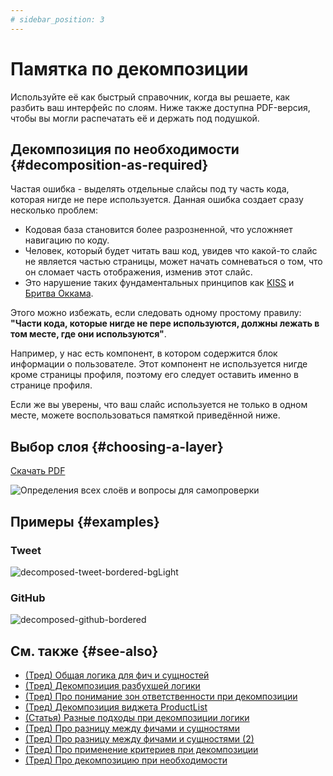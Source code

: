 ```yaml
---
# sidebar_position: 3
---
```




# Памятка по декомпозиции

Используйте её как быстрый справочник, когда вы решаете, как разбить ваш интерфейс по слоям. Ниже также доступна PDF-версия, чтобы вы могли распечатать её и держать под подушкой.

## Декомпозиция по необходимости {#decomposition-as-required}
Частая ошибка - выделять отдельные слайсы под ту часть кода, которая нигде не пере используется.
Данная ошибка создает сразу несколько проблем: 
- Кодовая база становится более разрозненной, что усложняет навигацию по коду.
- Человек, который будет читать ваш код, увидев что какой-то слайс не является частью страницы, может начать сомневаться о том, что он сломает часть отображения, изменив этот слайс.
- Это нарушение таких фундаментальных принципов как [KISS](https://ru.wikipedia.org/wiki/KISS_(принцип)) и [Бритва Оккама](https://ru.wikipedia.org/wiki/Бритва_Оккама).

Этого можно избежать, если следовать одному простому правилу: **"Части кода, которые нигде не пере используются, должны лежать в том месте, где они используются"**. 

Например, у нас есть компонент, в котором содержится блок информации о пользователе. Этот компонент не используется нигде кроме страницы профиля, поэтому его следует оставить именно в странице профиля.

Если же вы уверены, что ваш слайс используется не только в одном месте, можете воспользоваться памяткой приведённой ниже.

## Выбор слоя {#choosing-a-layer}

[Скачать PDF](/files/choosing-a-layer-ru.pdf)

![Определения всех слоёв и вопросы для самопроверки](/img/choosing-a-layer-ru.jpg)

## Примеры {#examples}

### Tweet

![decomposed-tweet-bordered-bgLight](/img/decompose-twitter.png)

### GitHub

![decomposed-github-bordered](/img/decompose-github.jpg)

## См. также {#see-also}
- [(Тред) Общая логика для фич и сущностей](https://t.me/feature_sliced/4262)
- [(Тред) Декомпозиция разбухшей логики](https://t.me/feature_sliced/4210)
- [(Тред) Про понимание зон ответственности при декомпозиции](https://t.me/feature_sliced/4088)
- [(Тред) Декомпозиция виджета ProductList](https://t.me/feature_sliced/3828)
- [(Статья) Разные подходы при декомпозиции логики](https://www.pluralsight.com/guides/how-to-organize-your-react-+-redux-codebase)
- [(Тред) Про разницу между фичами и сущностями](https://t.me/feature_sliced/3776)
- [(Тред) Про разницу между фичами и сущностями (2)](https://t.me/feature_sliced/3248)
- [(Тред) Про применение критериев при декомпозиции](https://t.me/feature_sliced/3833)
- [(Тред) Про декомпозицию при необходимости](https://t.me/feature_sliced/1/106360)
